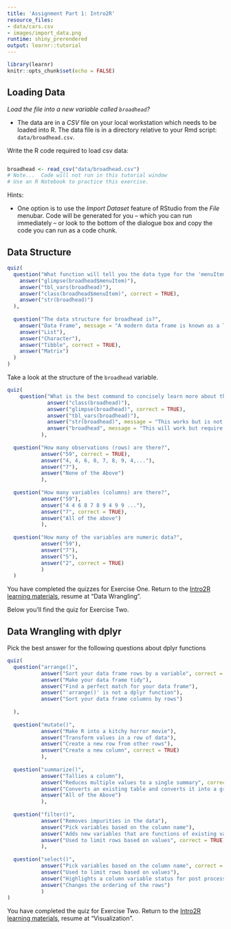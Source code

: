 ```yaml
---
title: 'Assignment Part 1: Intro2R'
resource_files:
- data/cars.csv
- images/import_data.png
runtime: shiny_prerendered
output: learnr::tutorial
---
```


```r
library(learnr)
knitr::opts_chunk$set(echo = FALSE)
```


## Loading Data

*Load the file into a new variable called `broadhead`?*

- The data are in a *CSV* file on your local workstation which needs to be loaded into R.  The data file is in a directory relative to your Rmd script: `data/broadhead.csv`.

Write the R code required to load csv data:

```r

```

```r
broadhead <- read_csv("data/broadhead.csv")
# Note...  Code will not run in this tutorial window
# Use an R Notebook to practice this exercise.
```


Hints:

- One option is to use the *Import Dataset* feature of RStudio from the *File* menubar. Code will be generated for you -- which you can run immediately -- or look to the bottom of the dialogue box and copy the code you can run as a code chunk.

## Data Structure

```r
quiz(
  question("What function will tell you the data type for the 'menuItem' variable inside the broadhead tibble?",
    answer("glimpse(broadhead$menuItem)"),
    answer("tbl_vars(broadhead)"),
    answer("class(broadhead$menuItem)", correct = TRUE),
    answer("str(broadhead)")
  ),
  
  question("The data structure for broadhead is?",
    answer("Data Frame", message = "A modern data frame is known as a Tibble"),
    answer("List"),
    answer("Character"),
    answer("Tibble", correct = TRUE),
    answer("Matrix")
  )
)
```


Take a look at the structure of the `broadhead` variable.

```r
quiz(
    question("What is the best command to concisely learn more about the variables, observations, and data types within a Tibble",
             answer("class(broadhead)"),
             answer("glimpse(broadhead)", correct = TRUE),
             answer("tbl_vars(broadhead)"),
             answer("str(broadhead)", message = "This works but is not a conscise report"),
             answer("broadhead", message = "This will work but require a lot of mouse-clicking on your part")
           ),
    
  question("How many observations (rows) are there?",
           answer("59", correct = TRUE),
           answer("4, 4, 6, 8, 7, 8, 9, 4,..."),
           answer("7"),
           answer("None of the Above")
           ),
  
  question("How many variables (columns) are there?",
           answer("59"),
           answer("4 4 6 8 7 8 9 4 9 9 ..."),
           answer("7", correct = TRUE),
           answer("All of the above")
           ),
  
  question("How many of the variables are numeric data?",
           answer("59"),
           answer("7"),
           answer("5"),
           answer("2", correct = TRUE)
           )
  )
```

You have completed the quizzes for Exercise One.  Return to the [Intro2R learning materials](https://rfun.library.duke.edu/intro2r/), resume at "Data Wrangling".  

Below you'll find the quiz for Exercise Two.

## Data Wrangling with dplyr

Pick the best answer for the following questions about dplyr functions

```r
quiz(
  question("arrange()",
           answer("Sort your data frame rows by a variable", correct = TRUE),
           answer("Make your data frame tidy"),
           answer("Find a perfect match for your data frame"),
           answer("'arrange()' is not a dplyr function"),
           answer("Sort your data frame columns by rows")
    
  ),
  
  question("mutate()",
           answer("Make R into a kitchy horror movie"),
           answer("Transform values in a row of data"),
           answer("Create a new row from other rows"),
           answer("Create a new column", correct = TRUE)
           ),
  
  question("summarize()",
           answer("Tallies a column"),
           answer("Reduces multiple values to a single summary", correct = TRUE),
           answer("Converts an existing table and converts it into a grouped table", message = "'summarize()' is typically used with 'group_by()'"),
           answer("All of the Above")
           ),
  
  question("filter()",
           answer("Removes impurities in the data"),
           answer("Pick variables based on the column name"),
           answer("Adds new variables that are functions of existing variables"),
           answer("Used to limit rows based on values", correct = TRUE)
           ),
  
  question("select()",
           answer("Pick variables based on the column name", correct = TRUE),
           answer("Used to limit rows based on values"),
           answer("Highlights a column variable status for post processing"),
           answer("Changes the ordering of the rows")
           )
)
```

You have completed the quiz for Exercise Two.  Return to the [Intro2R learning materials](https://rfun.library.duke.edu/intro2r/), resume at "Visualization".  
